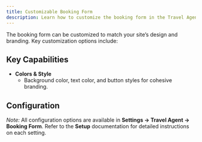```yaml
---
title: Customizable Booking Form
description: Learn how to customize the booking form in the Travel Agent WordPress plugin.
---
```


The booking form can be customized to match your site’s design and branding. Key customization options include:

## Key Capabilities

- **Colors & Style**  
  - Background color, text color, and button styles for cohesive branding.


## Configuration

*Note:* All configuration options are available in **Settings → Travel Agent → Booking Form**.
Refer to the **Setup** documentation for detailed instructions on each setting.